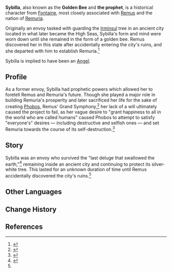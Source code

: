 {{Stub|Flesh out Story section}}
{{About|the co-creator of [[Phobos]]|related articles|Symphony (Disambiguation)}}
{{Character Infobox
|type             = Mentioned
|image            = NPC Sybilla.png
|realname         = <!-- Optional, if different from in-game name -->
|deceased         = Sacrificed her life to create [[Phobos]]
|region           = Fontaine
|affiliation      = Remuria
|title            = Golden Bee
|ancestry         = <!-- Clan/family -->
|father           = 
|mother           = 
|group            = Angels
|spouse           = 
|sibling          = 
|child            = 
|relative         = 
|voiceEN          = 
|voiceCN          = 
|voiceJP          = 
|voiceKR          = 
}}
'''Sybilla''', also known as the '''Golden Bee''' and '''the prophet''', is a historical character from [[Fontaine]], most closely associated with [[Remus]] and the nation of [[Remuria]].

Originally an envoy tasked with guarding the [[Irminsul]] tree in an ancient city located in what later became the High Seas, Sybilla's form and mind were worn down until she remained in the form of a golden bee. Remus discovered her in this state after accidentally entering the city's ruins, and she departed with him to establish Remuria.<ref name="Harmonious">{{Ref/Arti|Harmonious Symphony Prelude}}</ref>

Sybilla is implied to have been an [[Angel]].

==Profile==
As a former envoy, Sybilla had prophetic powers which allowed her to foretell Remus and Remuria's future. Though she played a major role in building Remuria's prosperity and later sacrificed her life for the sake of creating [[Phobos]], Remus' Grand Symphony,<ref>{{Ref/Quest|The Last Day of Remuria}}</ref> her lack of a will ultimately caused the project to fail, as her vague desire to "grant happiness to all in the world who are called humans" caused Phobos to attempt to satisfy "everyone's" desires &mdash; including destructive and selfish ones &mdash; and set Remuria towards the course of its self-destruction.<ref>{{Ref/Quest|Fortune Plango Vulnera}}</ref>

==Story==
Sybilla was an envoy who survived the "last deluge that swallowed the earth,"<ref>{{Ref/Quest|Fortune Plango Vulnera}}</ref> remaining inside an ancient city and continuing to protect its silver-white tree. This lasted for an unknown duration of time until Remus accidentally discovered the city's ruins.<ref name="Harmonious" />
<!-- 
==Notes==
{{Reflist|note=1}}
-->
==Other Languages==
{{Other Languages|default_hidden=1
|en      = Sybilla
|zhs     = 西比尔
|zhs_rm  = Xībǐ'ěr
|zht     = 西比爾
|zht_rm  = Xībǐ'ěr
|ja      = シビラ
|ko      = 시빌
|es      = Sibila
|fr      = Sybilla
|ru      = Сивилла
|th      = Sybilla
|vi      = Sybilla
|de      = Sybilla
|id      = Sybilla
|pt      = Sybilla
|tr      = Sybilla
|it      = Sybilla
}}

==Change History==
{{Change History|introduced=4.1}}

==References==
{{Reflist}}